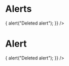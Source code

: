 

<Meta title="Library/Alerts" />

# Alerts

<Story name="Alerts">
  <Alerts
    alerts={["Alert 1", "Alert 2", "Alert 3"]}
    onDelete={() => {
      alert("Deleted alert");
    }}
  />
</Story>

# Alert

<Story name="Alert">
  <Alert
    alert={"Alert 1"}
    onDelete={() => {
      alert("Deleted alert");
    }}
  />
</Story>
